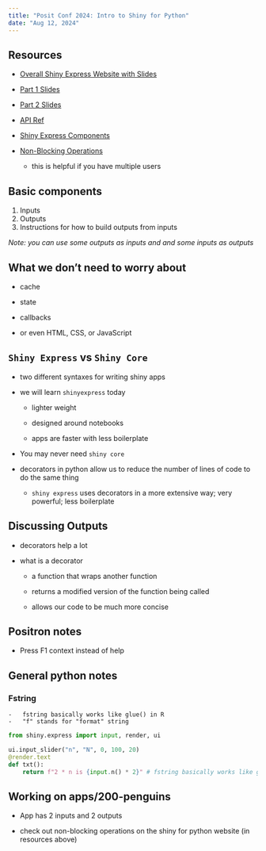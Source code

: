 ```yaml
---
title: "Posit Conf 2024: Intro to Shiny for Python"
date: "Aug 12, 2024"
---
```


## Resources

-   [Overall Shiny Express Website with Slides](https://posit-conf-2024.github.io/intro-to-shiny-for-python/)

-   [Part 1 Slides](https://posit-conf-2024.github.io/intro-to-shiny-for-python/docs/shiny-express-slides.html#/to-make-an-app-reactive-1)

-   [Part 2 Slides](https://posit-conf-2024.github.io/intro-to-shiny-for-python/docs/reactivity-intro-slides.html#/title-slide)

-   [API Ref](https://shiny.posit.co/py/api/express/)

-   [Shiny Express Components](https://shiny.posit.co/py/components/)

-   [Non-Blocking Operations](https://shiny.posit.co/py/docs/nonblocking.html)

    -   this is helpful if you have multiple users

## Basic components

1.  Inputs
2.  Outputs
3.  Instructions for how to build outputs from inputs

*Note: you can use some outputs as inputs and and some inputs as outputs*

## What we don't need to worry about

-   cache

-   state

-   callbacks

-   or even HTML, CSS, or JavaScript

## `Shiny Express` vs `Shiny Core`

-   two different syntaxes for writing shiny apps

-   we will learn `shinyexpress` today

    -   lighter weight

    -   designed around notebooks

    -   apps are faster with less boilerplate

-   You may never need `shiny core`

-   decorators in python allow us to reduce the number of lines of code to do the same thing

    -   `shiny express` uses decorators in a more extensive way; very powerful; less boilerplate

## Discussing Outputs

-   decorators help a lot

-   what is a decorator

    -   a function that wraps another function

    -   returns a modified version of the function being called

    -   allows our code to be much more concise

## Positron notes

-   Press F1 context instead of help

## General python notes

### Fstring

```         
-   fstring basically works like glue() in R
-   "f" stands for "format" string
```

```python
from shiny.express import input, render, ui

ui.input_slider("n", "N", 0, 100, 20)
@render.text
def txt():
    return f"2 * n is {input.n() * 2}" # fstring basically works like glue() in R
```

## Working on apps/200-penguins

-   App has 2 inputs and 2 outputs

-   check out non-blocking operations on the shiny for python website (in resources above)